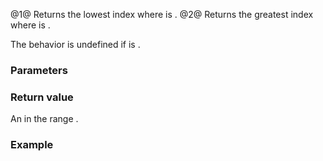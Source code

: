 {{cpp/experimental/title|find_first_set|find_last_set}}
{{cpp/experimental/simd/navbar}}

{{dcl begin}}
{{dcl header|experimental/simd}}
{{dcl|since=parallelism_ts_2|num=1|
template&lt; class T, class Abi &gt;
int find_first_set( const simd_mask&lt;T, Abi&gt;&amp; k );
}}
{{dcl|since=parallelism_ts_2|num=2|
template&lt; class T, class Abi &gt;
int find_last_set( const simd_mask&lt;T, Abi&gt;&amp; k );
}}
{{dcl end}}

@1@ Returns the lowest index {{tt|i}} where {{c|k[i]}} is {{c/core|true}}.
@2@ Returns the greatest index {{tt|i}} where {{c|k[i]}} is {{c/core|true}}.

The behavior is undefined if {{c|any_of(k)}} is {{c/core|false}}.

===Parameters===
{{par begin}}
{{par|k|the {{rlpt|simd_mask}} to apply the reduction to}}
{{par end}}

===Return value===
An {{c/core|int}} in the range {{range|0|simd_size_v&lt;T, Abi&gt;}}.

===Example===
{{example
|code=
#include &lt;cstddef&gt;
#include &lt;experimental/simd&gt;
#include &lt;iostream&gt;

namespace stdx = std::experimental;

template&lt;typename Abi&gt;
int find(stdx::simd_mask&lt;Abi&gt; const&amp; v)
{
    if (stdx::any_of(v))
        return find_first_set(v);
    return -1;
}

int main()
{
    stdx::simd_mask&lt;short&gt; a{0};
    a[2] = a[a.size() - 2] = 1;

    for (std::size_t i = 0; i &lt; a.size(); ++i)
        std::cout &lt;&lt; a[i] &lt;&lt; ' ';
    std::cout &lt;&lt; '\n';

    std::cout &lt;&lt; "find_first_set: " &lt;&lt; stdx::find_first_set(a) &lt;&lt; '\n';
    std::cout &lt;&lt; "find_last_set: " &lt;&lt; stdx::find_last_set(a) &lt;&lt; '\n';
    std::cout &lt;&lt; "find: " &lt;&lt; find(a) &lt;&lt; '\n';
    a[2] = 0;
    std::cout &lt;&lt; "find: " &lt;&lt; find(a) &lt;&lt; '\n';
    a[a.size() - 2] = 0;
    std::cout &lt;&lt; "find: " &lt;&lt; find(a) &lt;&lt; '\n';
}
|p=true
|output=
0 0 1 0 0 0 1 0 
find_first_set: 2
find_last_set: 6
find: 2
find: 6
find: -1
}}